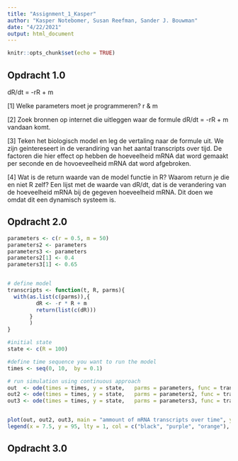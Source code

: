 ```yaml
---
title: "Assignment_1_Kasper"
author: "Kasper Notebomer, Susan Reefman, Sander J. Bouwman"
date: "4/22/2021"
output: html_document
---
```


```r
knitr::opts_chunk$set(echo = TRUE)
```

## Opdracht 1.0

dR/dt = -rR + m

[1] Welke parameters moet je programmeren?
r & m

[2] Zoek bronnen op internet die uitleggen waar de formule dR/dt = -rR + m vandaan komt.


[3] Teken het biologisch model en leg de vertaling naar de formule uit.
We zijn geintereseert in de verandiring van het aantal transcripts over tijd. De factoren die hier effect op hebben de hoeveelheid mRNA dat word gemaakt per seconde en de hovoeveelheid mRNA dat word afgebroken.

[4] Wat is de return waarde van de model functie in R? Waarom return je die en niet R zelf?
Een lijst met de waarde van dR/dt, dat is de verandering van de hoeveelheid mRNA bij de gegeven hoeveelheid mRNA. Dit doen we omdat dit een dynamisch systeem is.

## Opdracht 2.0

```r
parameters <- c(r = 0.5, m = 50) 
parameters2 <- parameters
parameters3 <- parameters
parameters2[1] <- 0.4
parameters3[1] <- 0.65


# define model 
transcripts <- function(t, R, parms){
  with(as.list(c(parms)),{
         dR <- -r * R + m
         return(list(c(dR)))
       }
       )
}

#initial state
state <- c(R = 100)

#define time sequence you want to run the model
times <- seq(0, 10,  by = 0.1)

# run simulation using continuous approach
out  <- ode(times = times, y = state,   parms = parameters, func = transcripts, method = "euler")
out2 <- ode(times = times, y = state,   parms = parameters2, func = transcripts, method = "euler")
out3 <- ode(times = times, y = state,   parms = parameters3, func = transcripts, method = "euler")


plot(out, out2, out3, main = "ammount of mRNA transcripts over time", ylab="number of mRNA transcripts", xlab="timepoint", lty=1, col = c("black", "purple", "orange"))
legend(x = 7.5, y = 95, lty = 1, col = c("black", "purple", "orange"), legend = c("Steady", "Increase", "Decrease"))
```

## Opdracht 3.0



